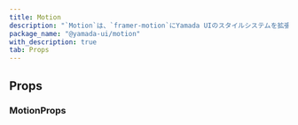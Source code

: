 ```yaml
---
title: Motion
description: "`Motion`は、`framer-motion`にYamada UIのスタイルシステムを拡張した便利なコンポーネントです。"
package_name: "@yamada-ui/motion"
with_description: true
tab: Props
---
```


## Props

### MotionProps

<PropsCard
  id="motion-about"
  name="about"
  type='NonNullable<HTMLMotionProps<Y>["about"]>'
/>

<PropsCard
  id="motion-accesskey"
  name="accessKey"
  type='NonNullable<HTMLMotionProps<Y>["accessKey"]>'
/>

<PropsCard
  id="motion-aria-activedescendant"
  name="aria-activedescendant"
  type='NonNullable<HTMLMotionProps<Y>["aria-activedescendant"]>'
/>

<PropsCard
  id="motion-aria-atomic"
  name="aria-atomic"
  type='NonNullable<HTMLMotionProps<Y>["aria-atomic"]>'
/>

<PropsCard
  id="motion-aria-autocomplete"
  name="aria-autocomplete"
  type='NonNullable<HTMLMotionProps<Y>["aria-autocomplete"]>'
/>

<PropsCard
  id="motion-aria-braillelabel"
  name="aria-braillelabel"
  type='NonNullable<HTMLMotionProps<Y>["aria-braillelabel"]>'
/>

<PropsCard
  id="motion-aria-brailleroledescription"
  name="aria-brailleroledescription"
  type='NonNullable<HTMLMotionProps<Y>["aria-brailleroledescription"]>'
/>

<PropsCard
  id="motion-aria-busy"
  name="aria-busy"
  type='NonNullable<HTMLMotionProps<Y>["aria-busy"]>'
/>

<PropsCard
  id="motion-aria-checked"
  name="aria-checked"
  type='NonNullable<HTMLMotionProps<Y>["aria-checked"]>'
/>

<PropsCard
  id="motion-aria-colcount"
  name="aria-colcount"
  type='NonNullable<HTMLMotionProps<Y>["aria-colcount"]>'
/>

<PropsCard
  id="motion-aria-colindex"
  name="aria-colindex"
  type='NonNullable<HTMLMotionProps<Y>["aria-colindex"]>'
/>

<PropsCard
  id="motion-aria-colindextext"
  name="aria-colindextext"
  type='NonNullable<HTMLMotionProps<Y>["aria-colindextext"]>'
/>

<PropsCard
  id="motion-aria-colspan"
  name="aria-colspan"
  type='NonNullable<HTMLMotionProps<Y>["aria-colspan"]>'
/>

<PropsCard
  id="motion-aria-controls"
  name="aria-controls"
  type='NonNullable<HTMLMotionProps<Y>["aria-controls"]>'
/>

<PropsCard
  id="motion-aria-current"
  name="aria-current"
  type='NonNullable<HTMLMotionProps<Y>["aria-current"]>'
/>

<PropsCard
  id="motion-aria-describedby"
  name="aria-describedby"
  type='NonNullable<HTMLMotionProps<Y>["aria-describedby"]>'
/>

<PropsCard
  id="motion-aria-description"
  name="aria-description"
  type='NonNullable<HTMLMotionProps<Y>["aria-description"]>'
/>

<PropsCard
  id="motion-aria-details"
  name="aria-details"
  type='NonNullable<HTMLMotionProps<Y>["aria-details"]>'
/>

<PropsCard
  id="motion-aria-disabled"
  name="aria-disabled"
  type='NonNullable<HTMLMotionProps<Y>["aria-disabled"]>'
/>

<PropsCard
  id="motion-aria-dropeffect"
  name="aria-dropeffect"
  type='NonNullable<HTMLMotionProps<Y>["aria-dropeffect"]>'
/>

<PropsCard
  id="motion-aria-errormessage"
  name="aria-errormessage"
  type='NonNullable<HTMLMotionProps<Y>["aria-errormessage"]>'
/>

<PropsCard
  id="motion-aria-expanded"
  name="aria-expanded"
  type='NonNullable<HTMLMotionProps<Y>["aria-expanded"]>'
/>

<PropsCard
  id="motion-aria-flowto"
  name="aria-flowto"
  type='NonNullable<HTMLMotionProps<Y>["aria-flowto"]>'
/>

<PropsCard
  id="motion-aria-grabbed"
  name="aria-grabbed"
  type='NonNullable<HTMLMotionProps<Y>["aria-grabbed"]>'
/>

<PropsCard
  id="motion-aria-haspopup"
  name="aria-haspopup"
  type='NonNullable<HTMLMotionProps<Y>["aria-haspopup"]>'
/>

<PropsCard
  id="motion-aria-hidden"
  name="aria-hidden"
  type='NonNullable<HTMLMotionProps<Y>["aria-hidden"]>'
/>

<PropsCard
  id="motion-aria-invalid"
  name="aria-invalid"
  type='NonNullable<HTMLMotionProps<Y>["aria-invalid"]>'
/>

<PropsCard
  id="motion-aria-keyshortcuts"
  name="aria-keyshortcuts"
  type='NonNullable<HTMLMotionProps<Y>["aria-keyshortcuts"]>'
/>

<PropsCard
  id="motion-aria-label"
  name="aria-label"
  type='NonNullable<HTMLMotionProps<Y>["aria-label"]>'
/>

<PropsCard
  id="motion-aria-labelledby"
  name="aria-labelledby"
  type='NonNullable<HTMLMotionProps<Y>["aria-labelledby"]>'
/>

<PropsCard
  id="motion-aria-level"
  name="aria-level"
  type='NonNullable<HTMLMotionProps<Y>["aria-level"]>'
/>

<PropsCard
  id="motion-aria-live"
  name="aria-live"
  type='NonNullable<HTMLMotionProps<Y>["aria-live"]>'
/>

<PropsCard
  id="motion-aria-modal"
  name="aria-modal"
  type='NonNullable<HTMLMotionProps<Y>["aria-modal"]>'
/>

<PropsCard
  id="motion-aria-multiline"
  name="aria-multiline"
  type='NonNullable<HTMLMotionProps<Y>["aria-multiline"]>'
/>

<PropsCard
  id="motion-aria-multiselectable"
  name="aria-multiselectable"
  type='NonNullable<HTMLMotionProps<Y>["aria-multiselectable"]>'
/>

<PropsCard
  id="motion-aria-orientation"
  name="aria-orientation"
  type='NonNullable<HTMLMotionProps<Y>["aria-orientation"]>'
/>

<PropsCard
  id="motion-aria-owns"
  name="aria-owns"
  type='NonNullable<HTMLMotionProps<Y>["aria-owns"]>'
/>

<PropsCard
  id="motion-aria-placeholder"
  name="aria-placeholder"
  type='NonNullable<HTMLMotionProps<Y>["aria-placeholder"]>'
/>

<PropsCard
  id="motion-aria-posinset"
  name="aria-posinset"
  type='NonNullable<HTMLMotionProps<Y>["aria-posinset"]>'
/>

<PropsCard
  id="motion-aria-pressed"
  name="aria-pressed"
  type='NonNullable<HTMLMotionProps<Y>["aria-pressed"]>'
/>

<PropsCard
  id="motion-aria-readonly"
  name="aria-readonly"
  type='NonNullable<HTMLMotionProps<Y>["aria-readonly"]>'
/>

<PropsCard
  id="motion-aria-relevant"
  name="aria-relevant"
  type='NonNullable<HTMLMotionProps<Y>["aria-relevant"]>'
/>

<PropsCard
  id="motion-aria-required"
  name="aria-required"
  type='NonNullable<HTMLMotionProps<Y>["aria-required"]>'
/>

<PropsCard
  id="motion-aria-roledescription"
  name="aria-roledescription"
  type='NonNullable<HTMLMotionProps<Y>["aria-roledescription"]>'
/>

<PropsCard
  id="motion-aria-rowcount"
  name="aria-rowcount"
  type='NonNullable<HTMLMotionProps<Y>["aria-rowcount"]>'
/>

<PropsCard
  id="motion-aria-rowindex"
  name="aria-rowindex"
  type='NonNullable<HTMLMotionProps<Y>["aria-rowindex"]>'
/>

<PropsCard
  id="motion-aria-rowindextext"
  name="aria-rowindextext"
  type='NonNullable<HTMLMotionProps<Y>["aria-rowindextext"]>'
/>

<PropsCard
  id="motion-aria-rowspan"
  name="aria-rowspan"
  type='NonNullable<HTMLMotionProps<Y>["aria-rowspan"]>'
/>

<PropsCard
  id="motion-aria-selected"
  name="aria-selected"
  type='NonNullable<HTMLMotionProps<Y>["aria-selected"]>'
/>

<PropsCard
  id="motion-aria-setsize"
  name="aria-setsize"
  type='NonNullable<HTMLMotionProps<Y>["aria-setsize"]>'
/>

<PropsCard
  id="motion-aria-sort"
  name="aria-sort"
  type='NonNullable<HTMLMotionProps<Y>["aria-sort"]>'
/>

<PropsCard
  id="motion-aria-valuemax"
  name="aria-valuemax"
  type='NonNullable<HTMLMotionProps<Y>["aria-valuemax"]>'
/>

<PropsCard
  id="motion-aria-valuemin"
  name="aria-valuemin"
  type='NonNullable<HTMLMotionProps<Y>["aria-valuemin"]>'
/>

<PropsCard
  id="motion-aria-valuenow"
  name="aria-valuenow"
  type='NonNullable<HTMLMotionProps<Y>["aria-valuenow"]>'
/>

<PropsCard
  id="motion-aria-valuetext"
  name="aria-valuetext"
  type='NonNullable<HTMLMotionProps<Y>["aria-valuetext"]>'
/>

<PropsCard
  id="motion-as"
  name="as"
  type='"symbol" | "object" | "a" | "abbr" | "address" | "area" | "article" | "aside" | "audio" | "b" | "base" | "bdi" | "bdo" | "big" | "blockquote" | "body" | "br" | "button" | "canvas" | ... 149 more ... | "view"'
/>

<PropsCard
  id="motion-autocapitalize"
  name="autoCapitalize"
  type='NonNullable<HTMLMotionProps<Y>["autoCapitalize"]>'
/>

<PropsCard
  id="motion-autocorrect"
  name="autoCorrect"
  type='NonNullable<HTMLMotionProps<Y>["autoCorrect"]>'
/>

<PropsCard
  id="motion-autofocus"
  name="autoFocus"
  type='NonNullable<HTMLMotionProps<Y>["autoFocus"]>'
/>

<PropsCard
  id="motion-autosave"
  name="autoSave"
  type='NonNullable<HTMLMotionProps<Y>["autoSave"]>'
/>

<PropsCard
  id="motion-classname"
  name="className"
  type='NonNullable<HTMLMotionProps<Y>["className"]>'
/>

<PropsCard
  id="motion-content"
  name="content"
  type='NonNullable<HTMLMotionProps<Y>["content"]>'
/>

<PropsCard
  id="motion-contenteditable"
  name="contentEditable"
  type='NonNullable<HTMLMotionProps<Y>["contentEditable"]>'
/>

<PropsCard
  id="motion-contextmenu"
  name="contextMenu"
  type='NonNullable<HTMLMotionProps<Y>["contextMenu"]>'
/>

<PropsCard
  id="motion-dangerouslysetinnerhtml"
  name="dangerouslySetInnerHTML"
  type='NonNullable<HTMLMotionProps<Y>["dangerouslySetInnerHTML"]>'
/>

<PropsCard
  id="motion-datatype"
  name="datatype"
  type='NonNullable<HTMLMotionProps<Y>["datatype"]>'
/>

<PropsCard
  id="motion-defaultchecked"
  name="defaultChecked"
  type='NonNullable<HTMLMotionProps<Y>["defaultChecked"]>'
/>

<PropsCard
  id="motion-defaultvalue"
  name="defaultValue"
  type='NonNullable<HTMLMotionProps<Y>["defaultValue"]>'
/>

<PropsCard
  id="motion-dir"
  name="dir"
  type='NonNullable<HTMLMotionProps<Y>["dir"]>'
/>

<PropsCard
  id="motion-draggable"
  name="draggable"
  type='NonNullable<HTMLMotionProps<Y>["draggable"]>'
/>

<PropsCard
  id="motion-hidden"
  name="hidden"
  type='NonNullable<HTMLMotionProps<Y>["hidden"]>'
/>

<PropsCard
  id="motion-id"
  name="id"
  type='NonNullable<HTMLMotionProps<Y>["id"]>'
/>

<PropsCard
  id="motion-inlist"
  name="inlist"
  type='NonNullable<HTMLMotionProps<Y>["inlist"]>'
/>

<PropsCard
  id="motion-inputmode"
  name="inputMode"
  type='NonNullable<HTMLMotionProps<Y>["inputMode"]>'
/>

<PropsCard
  id="motion-is"
  name="is"
  type='NonNullable<HTMLMotionProps<Y>["is"]>'
/>

<PropsCard
  id="motion-itemid"
  name="itemID"
  type='NonNullable<HTMLMotionProps<Y>["itemID"]>'
/>

<PropsCard
  id="motion-itemprop"
  name="itemProp"
  type='NonNullable<HTMLMotionProps<Y>["itemProp"]>'
/>

<PropsCard
  id="motion-itemref"
  name="itemRef"
  type='NonNullable<HTMLMotionProps<Y>["itemRef"]>'
/>

<PropsCard
  id="motion-itemscope"
  name="itemScope"
  type='NonNullable<HTMLMotionProps<Y>["itemScope"]>'
/>

<PropsCard
  id="motion-itemtype"
  name="itemType"
  type='NonNullable<HTMLMotionProps<Y>["itemType"]>'
/>

<PropsCard
  id="motion-lang"
  name="lang"
  type='NonNullable<HTMLMotionProps<Y>["lang"]>'
/>

<PropsCard
  id="motion-nonce"
  name="nonce"
  type='NonNullable<HTMLMotionProps<Y>["nonce"]>'
/>

<PropsCard
  id="motion-onabort"
  name="onAbort"
  type='NonNullable<HTMLMotionProps<Y>["onAbort"]>'
/>

<PropsCard
  id="motion-onabortcapture"
  name="onAbortCapture"
  type='NonNullable<HTMLMotionProps<Y>["onAbortCapture"]>'
/>

<PropsCard
  id="motion-onanimationend"
  name="onAnimationEnd"
  type='NonNullable<HTMLMotionProps<Y>["onAnimationEnd"]>'
/>

<PropsCard
  id="motion-onanimationendcapture"
  name="onAnimationEndCapture"
  type='NonNullable<HTMLMotionProps<Y>["onAnimationEndCapture"]>'
/>

<PropsCard
  id="motion-onanimationiteration"
  name="onAnimationIteration"
  type='NonNullable<HTMLMotionProps<Y>["onAnimationIteration"]>'
/>

<PropsCard
  id="motion-onanimationiterationcapture"
  name="onAnimationIterationCapture"
  type='NonNullable<HTMLMotionProps<Y>["onAnimationIterationCapture"]>'
/>

<PropsCard
  id="motion-onanimationstartcapture"
  name="onAnimationStartCapture"
  type='NonNullable<HTMLMotionProps<Y>["onAnimationStartCapture"]>'
/>

<PropsCard
  id="motion-onauxclick"
  name="onAuxClick"
  type='NonNullable<HTMLMotionProps<Y>["onAuxClick"]>'
/>

<PropsCard
  id="motion-onauxclickcapture"
  name="onAuxClickCapture"
  type='NonNullable<HTMLMotionProps<Y>["onAuxClickCapture"]>'
/>

<PropsCard
  id="motion-onbeforeinput"
  name="onBeforeInput"
  type='NonNullable<HTMLMotionProps<Y>["onBeforeInput"]>'
/>

<PropsCard
  id="motion-onbeforeinputcapture"
  name="onBeforeInputCapture"
  type='NonNullable<HTMLMotionProps<Y>["onBeforeInputCapture"]>'
/>

<PropsCard
  id="motion-onblur"
  name="onBlur"
  type='NonNullable<HTMLMotionProps<Y>["onBlur"]>'
/>

<PropsCard
  id="motion-onblurcapture"
  name="onBlurCapture"
  type='NonNullable<HTMLMotionProps<Y>["onBlurCapture"]>'
/>

<PropsCard
  id="motion-oncanplay"
  name="onCanPlay"
  type='NonNullable<HTMLMotionProps<Y>["onCanPlay"]>'
/>

<PropsCard
  id="motion-oncanplaycapture"
  name="onCanPlayCapture"
  type='NonNullable<HTMLMotionProps<Y>["onCanPlayCapture"]>'
/>

<PropsCard
  id="motion-oncanplaythrough"
  name="onCanPlayThrough"
  type='NonNullable<HTMLMotionProps<Y>["onCanPlayThrough"]>'
/>

<PropsCard
  id="motion-oncanplaythroughcapture"
  name="onCanPlayThroughCapture"
  type='NonNullable<HTMLMotionProps<Y>["onCanPlayThroughCapture"]>'
/>

<PropsCard
  id="motion-onchange"
  name="onChange"
  type='NonNullable<HTMLMotionProps<Y>["onChange"]>'
/>

<PropsCard
  id="motion-onchangecapture"
  name="onChangeCapture"
  type='NonNullable<HTMLMotionProps<Y>["onChangeCapture"]>'
/>

<PropsCard
  id="motion-onclick"
  name="onClick"
  type='NonNullable<HTMLMotionProps<Y>["onClick"]>'
/>

<PropsCard
  id="motion-onclickcapture"
  name="onClickCapture"
  type='NonNullable<HTMLMotionProps<Y>["onClickCapture"]>'
/>

<PropsCard
  id="motion-oncompositionend"
  name="onCompositionEnd"
  type='NonNullable<HTMLMotionProps<Y>["onCompositionEnd"]>'
/>

<PropsCard
  id="motion-oncompositionendcapture"
  name="onCompositionEndCapture"
  type='NonNullable<HTMLMotionProps<Y>["onCompositionEndCapture"]>'
/>

<PropsCard
  id="motion-oncompositionstart"
  name="onCompositionStart"
  type='NonNullable<HTMLMotionProps<Y>["onCompositionStart"]>'
/>

<PropsCard
  id="motion-oncompositionstartcapture"
  name="onCompositionStartCapture"
  type='NonNullable<HTMLMotionProps<Y>["onCompositionStartCapture"]>'
/>

<PropsCard
  id="motion-oncompositionupdate"
  name="onCompositionUpdate"
  type='NonNullable<HTMLMotionProps<Y>["onCompositionUpdate"]>'
/>

<PropsCard
  id="motion-oncompositionupdatecapture"
  name="onCompositionUpdateCapture"
  type='NonNullable<HTMLMotionProps<Y>["onCompositionUpdateCapture"]>'
/>

<PropsCard
  id="motion-oncontextmenu"
  name="onContextMenu"
  type='NonNullable<HTMLMotionProps<Y>["onContextMenu"]>'
/>

<PropsCard
  id="motion-oncontextmenucapture"
  name="onContextMenuCapture"
  type='NonNullable<HTMLMotionProps<Y>["onContextMenuCapture"]>'
/>

<PropsCard
  id="motion-oncopy"
  name="onCopy"
  type='NonNullable<HTMLMotionProps<Y>["onCopy"]>'
/>

<PropsCard
  id="motion-oncopycapture"
  name="onCopyCapture"
  type='NonNullable<HTMLMotionProps<Y>["onCopyCapture"]>'
/>

<PropsCard
  id="motion-oncut"
  name="onCut"
  type='NonNullable<HTMLMotionProps<Y>["onCut"]>'
/>

<PropsCard
  id="motion-oncutcapture"
  name="onCutCapture"
  type='NonNullable<HTMLMotionProps<Y>["onCutCapture"]>'
/>

<PropsCard
  id="motion-ondoubleclick"
  name="onDoubleClick"
  type='NonNullable<HTMLMotionProps<Y>["onDoubleClick"]>'
/>

<PropsCard
  id="motion-ondoubleclickcapture"
  name="onDoubleClickCapture"
  type='NonNullable<HTMLMotionProps<Y>["onDoubleClickCapture"]>'
/>

<PropsCard
  id="motion-ondragcapture"
  name="onDragCapture"
  type='NonNullable<HTMLMotionProps<Y>["onDragCapture"]>'
/>

<PropsCard
  id="motion-ondragendcapture"
  name="onDragEndCapture"
  type='NonNullable<HTMLMotionProps<Y>["onDragEndCapture"]>'
/>

<PropsCard
  id="motion-ondragenter"
  name="onDragEnter"
  type='NonNullable<HTMLMotionProps<Y>["onDragEnter"]>'
/>

<PropsCard
  id="motion-ondragentercapture"
  name="onDragEnterCapture"
  type='NonNullable<HTMLMotionProps<Y>["onDragEnterCapture"]>'
/>

<PropsCard
  id="motion-ondragexit"
  name="onDragExit"
  type='NonNullable<HTMLMotionProps<Y>["onDragExit"]>'
/>

<PropsCard
  id="motion-ondragexitcapture"
  name="onDragExitCapture"
  type='NonNullable<HTMLMotionProps<Y>["onDragExitCapture"]>'
/>

<PropsCard
  id="motion-ondragleave"
  name="onDragLeave"
  type='NonNullable<HTMLMotionProps<Y>["onDragLeave"]>'
/>

<PropsCard
  id="motion-ondragleavecapture"
  name="onDragLeaveCapture"
  type='NonNullable<HTMLMotionProps<Y>["onDragLeaveCapture"]>'
/>

<PropsCard
  id="motion-ondragover"
  name="onDragOver"
  type='NonNullable<HTMLMotionProps<Y>["onDragOver"]>'
/>

<PropsCard
  id="motion-ondragovercapture"
  name="onDragOverCapture"
  type='NonNullable<HTMLMotionProps<Y>["onDragOverCapture"]>'
/>

<PropsCard
  id="motion-ondragstartcapture"
  name="onDragStartCapture"
  type='NonNullable<HTMLMotionProps<Y>["onDragStartCapture"]>'
/>

<PropsCard
  id="motion-ondrop"
  name="onDrop"
  type='NonNullable<HTMLMotionProps<Y>["onDrop"]>'
/>

<PropsCard
  id="motion-ondropcapture"
  name="onDropCapture"
  type='NonNullable<HTMLMotionProps<Y>["onDropCapture"]>'
/>

<PropsCard
  id="motion-ondurationchange"
  name="onDurationChange"
  type='NonNullable<HTMLMotionProps<Y>["onDurationChange"]>'
/>

<PropsCard
  id="motion-ondurationchangecapture"
  name="onDurationChangeCapture"
  type='NonNullable<HTMLMotionProps<Y>["onDurationChangeCapture"]>'
/>

<PropsCard
  id="motion-onemptied"
  name="onEmptied"
  type='NonNullable<HTMLMotionProps<Y>["onEmptied"]>'
/>

<PropsCard
  id="motion-onemptiedcapture"
  name="onEmptiedCapture"
  type='NonNullable<HTMLMotionProps<Y>["onEmptiedCapture"]>'
/>

<PropsCard
  id="motion-onencrypted"
  name="onEncrypted"
  type='NonNullable<HTMLMotionProps<Y>["onEncrypted"]>'
/>

<PropsCard
  id="motion-onencryptedcapture"
  name="onEncryptedCapture"
  type='NonNullable<HTMLMotionProps<Y>["onEncryptedCapture"]>'
/>

<PropsCard
  id="motion-onended"
  name="onEnded"
  type='NonNullable<HTMLMotionProps<Y>["onEnded"]>'
/>

<PropsCard
  id="motion-onendedcapture"
  name="onEndedCapture"
  type='NonNullable<HTMLMotionProps<Y>["onEndedCapture"]>'
/>

<PropsCard
  id="motion-onerror"
  name="onError"
  type='NonNullable<HTMLMotionProps<Y>["onError"]>'
/>

<PropsCard
  id="motion-onerrorcapture"
  name="onErrorCapture"
  type='NonNullable<HTMLMotionProps<Y>["onErrorCapture"]>'
/>

<PropsCard
  id="motion-onfocus"
  name="onFocus"
  type='NonNullable<HTMLMotionProps<Y>["onFocus"]>'
/>

<PropsCard
  id="motion-onfocuscapture"
  name="onFocusCapture"
  type='NonNullable<HTMLMotionProps<Y>["onFocusCapture"]>'
/>

<PropsCard
  id="motion-ongotpointercapture"
  name="onGotPointerCapture"
  type='NonNullable<HTMLMotionProps<Y>["onGotPointerCapture"]>'
/>

<PropsCard
  id="motion-ongotpointercapturecapture"
  name="onGotPointerCaptureCapture"
  type='NonNullable<HTMLMotionProps<Y>["onGotPointerCaptureCapture"]>'
/>

<PropsCard
  id="motion-oninput"
  name="onInput"
  type='NonNullable<HTMLMotionProps<Y>["onInput"]>'
/>

<PropsCard
  id="motion-oninputcapture"
  name="onInputCapture"
  type='NonNullable<HTMLMotionProps<Y>["onInputCapture"]>'
/>

<PropsCard
  id="motion-oninvalid"
  name="onInvalid"
  type='NonNullable<HTMLMotionProps<Y>["onInvalid"]>'
/>

<PropsCard
  id="motion-oninvalidcapture"
  name="onInvalidCapture"
  type='NonNullable<HTMLMotionProps<Y>["onInvalidCapture"]>'
/>

<PropsCard
  id="motion-onkeydown"
  name="onKeyDown"
  type='NonNullable<HTMLMotionProps<Y>["onKeyDown"]>'
/>

<PropsCard
  id="motion-onkeydowncapture"
  name="onKeyDownCapture"
  type='NonNullable<HTMLMotionProps<Y>["onKeyDownCapture"]>'
/>

<PropsCard
  id="motion-onkeypress"
  name="onKeyPress"
  type='NonNullable<HTMLMotionProps<Y>["onKeyPress"]>'
/>

<PropsCard
  id="motion-onkeypresscapture"
  name="onKeyPressCapture"
  type='NonNullable<HTMLMotionProps<Y>["onKeyPressCapture"]>'
/>

<PropsCard
  id="motion-onkeyup"
  name="onKeyUp"
  type='NonNullable<HTMLMotionProps<Y>["onKeyUp"]>'
/>

<PropsCard
  id="motion-onkeyupcapture"
  name="onKeyUpCapture"
  type='NonNullable<HTMLMotionProps<Y>["onKeyUpCapture"]>'
/>

<PropsCard
  id="motion-onload"
  name="onLoad"
  type='NonNullable<HTMLMotionProps<Y>["onLoad"]>'
/>

<PropsCard
  id="motion-onloadcapture"
  name="onLoadCapture"
  type='NonNullable<HTMLMotionProps<Y>["onLoadCapture"]>'
/>

<PropsCard
  id="motion-onloadeddata"
  name="onLoadedData"
  type='NonNullable<HTMLMotionProps<Y>["onLoadedData"]>'
/>

<PropsCard
  id="motion-onloadeddatacapture"
  name="onLoadedDataCapture"
  type='NonNullable<HTMLMotionProps<Y>["onLoadedDataCapture"]>'
/>

<PropsCard
  id="motion-onloadedmetadata"
  name="onLoadedMetadata"
  type='NonNullable<HTMLMotionProps<Y>["onLoadedMetadata"]>'
/>

<PropsCard
  id="motion-onloadedmetadatacapture"
  name="onLoadedMetadataCapture"
  type='NonNullable<HTMLMotionProps<Y>["onLoadedMetadataCapture"]>'
/>

<PropsCard
  id="motion-onloadstart"
  name="onLoadStart"
  type='NonNullable<HTMLMotionProps<Y>["onLoadStart"]>'
/>

<PropsCard
  id="motion-onloadstartcapture"
  name="onLoadStartCapture"
  type='NonNullable<HTMLMotionProps<Y>["onLoadStartCapture"]>'
/>

<PropsCard
  id="motion-onlostpointercapture"
  name="onLostPointerCapture"
  type='NonNullable<HTMLMotionProps<Y>["onLostPointerCapture"]>'
/>

<PropsCard
  id="motion-onlostpointercapturecapture"
  name="onLostPointerCaptureCapture"
  type='NonNullable<HTMLMotionProps<Y>["onLostPointerCaptureCapture"]>'
/>

<PropsCard
  id="motion-onmousedown"
  name="onMouseDown"
  type='NonNullable<HTMLMotionProps<Y>["onMouseDown"]>'
/>

<PropsCard
  id="motion-onmousedowncapture"
  name="onMouseDownCapture"
  type='NonNullable<HTMLMotionProps<Y>["onMouseDownCapture"]>'
/>

<PropsCard
  id="motion-onmouseenter"
  name="onMouseEnter"
  type='NonNullable<HTMLMotionProps<Y>["onMouseEnter"]>'
/>

<PropsCard
  id="motion-onmouseleave"
  name="onMouseLeave"
  type='NonNullable<HTMLMotionProps<Y>["onMouseLeave"]>'
/>

<PropsCard
  id="motion-onmousemove"
  name="onMouseMove"
  type='NonNullable<HTMLMotionProps<Y>["onMouseMove"]>'
/>

<PropsCard
  id="motion-onmousemovecapture"
  name="onMouseMoveCapture"
  type='NonNullable<HTMLMotionProps<Y>["onMouseMoveCapture"]>'
/>

<PropsCard
  id="motion-onmouseout"
  name="onMouseOut"
  type='NonNullable<HTMLMotionProps<Y>["onMouseOut"]>'
/>

<PropsCard
  id="motion-onmouseoutcapture"
  name="onMouseOutCapture"
  type='NonNullable<HTMLMotionProps<Y>["onMouseOutCapture"]>'
/>

<PropsCard
  id="motion-onmouseover"
  name="onMouseOver"
  type='NonNullable<HTMLMotionProps<Y>["onMouseOver"]>'
/>

<PropsCard
  id="motion-onmouseovercapture"
  name="onMouseOverCapture"
  type='NonNullable<HTMLMotionProps<Y>["onMouseOverCapture"]>'
/>

<PropsCard
  id="motion-onmouseup"
  name="onMouseUp"
  type='NonNullable<HTMLMotionProps<Y>["onMouseUp"]>'
/>

<PropsCard
  id="motion-onmouseupcapture"
  name="onMouseUpCapture"
  type='NonNullable<HTMLMotionProps<Y>["onMouseUpCapture"]>'
/>

<PropsCard
  id="motion-onpaste"
  name="onPaste"
  type='NonNullable<HTMLMotionProps<Y>["onPaste"]>'
/>

<PropsCard
  id="motion-onpastecapture"
  name="onPasteCapture"
  type='NonNullable<HTMLMotionProps<Y>["onPasteCapture"]>'
/>

<PropsCard
  id="motion-onpause"
  name="onPause"
  type='NonNullable<HTMLMotionProps<Y>["onPause"]>'
/>

<PropsCard
  id="motion-onpausecapture"
  name="onPauseCapture"
  type='NonNullable<HTMLMotionProps<Y>["onPauseCapture"]>'
/>

<PropsCard
  id="motion-onplay"
  name="onPlay"
  type='NonNullable<HTMLMotionProps<Y>["onPlay"]>'
/>

<PropsCard
  id="motion-onplaycapture"
  name="onPlayCapture"
  type='NonNullable<HTMLMotionProps<Y>["onPlayCapture"]>'
/>

<PropsCard
  id="motion-onplaying"
  name="onPlaying"
  type='NonNullable<HTMLMotionProps<Y>["onPlaying"]>'
/>

<PropsCard
  id="motion-onplayingcapture"
  name="onPlayingCapture"
  type='NonNullable<HTMLMotionProps<Y>["onPlayingCapture"]>'
/>

<PropsCard
  id="motion-onpointercancel"
  name="onPointerCancel"
  type='NonNullable<HTMLMotionProps<Y>["onPointerCancel"]>'
/>

<PropsCard
  id="motion-onpointercancelcapture"
  name="onPointerCancelCapture"
  type='NonNullable<HTMLMotionProps<Y>["onPointerCancelCapture"]>'
/>

<PropsCard
  id="motion-onpointerdown"
  name="onPointerDown"
  type='NonNullable<HTMLMotionProps<Y>["onPointerDown"]>'
/>

<PropsCard
  id="motion-onpointerdowncapture"
  name="onPointerDownCapture"
  type='NonNullable<HTMLMotionProps<Y>["onPointerDownCapture"]>'
/>

<PropsCard
  id="motion-onpointerenter"
  name="onPointerEnter"
  type='NonNullable<HTMLMotionProps<Y>["onPointerEnter"]>'
/>

<PropsCard
  id="motion-onpointerleave"
  name="onPointerLeave"
  type='NonNullable<HTMLMotionProps<Y>["onPointerLeave"]>'
/>

<PropsCard
  id="motion-onpointermove"
  name="onPointerMove"
  type='NonNullable<HTMLMotionProps<Y>["onPointerMove"]>'
/>

<PropsCard
  id="motion-onpointermovecapture"
  name="onPointerMoveCapture"
  type='NonNullable<HTMLMotionProps<Y>["onPointerMoveCapture"]>'
/>

<PropsCard
  id="motion-onpointerout"
  name="onPointerOut"
  type='NonNullable<HTMLMotionProps<Y>["onPointerOut"]>'
/>

<PropsCard
  id="motion-onpointeroutcapture"
  name="onPointerOutCapture"
  type='NonNullable<HTMLMotionProps<Y>["onPointerOutCapture"]>'
/>

<PropsCard
  id="motion-onpointerover"
  name="onPointerOver"
  type='NonNullable<HTMLMotionProps<Y>["onPointerOver"]>'
/>

<PropsCard
  id="motion-onpointerovercapture"
  name="onPointerOverCapture"
  type='NonNullable<HTMLMotionProps<Y>["onPointerOverCapture"]>'
/>

<PropsCard
  id="motion-onpointerup"
  name="onPointerUp"
  type='NonNullable<HTMLMotionProps<Y>["onPointerUp"]>'
/>

<PropsCard
  id="motion-onpointerupcapture"
  name="onPointerUpCapture"
  type='NonNullable<HTMLMotionProps<Y>["onPointerUpCapture"]>'
/>

<PropsCard
  id="motion-onprogress"
  name="onProgress"
  type='NonNullable<HTMLMotionProps<Y>["onProgress"]>'
/>

<PropsCard
  id="motion-onprogresscapture"
  name="onProgressCapture"
  type='NonNullable<HTMLMotionProps<Y>["onProgressCapture"]>'
/>

<PropsCard
  id="motion-onratechange"
  name="onRateChange"
  type='NonNullable<HTMLMotionProps<Y>["onRateChange"]>'
/>

<PropsCard
  id="motion-onratechangecapture"
  name="onRateChangeCapture"
  type='NonNullable<HTMLMotionProps<Y>["onRateChangeCapture"]>'
/>

<PropsCard
  id="motion-onreset"
  name="onReset"
  type='NonNullable<HTMLMotionProps<Y>["onReset"]>'
/>

<PropsCard
  id="motion-onresetcapture"
  name="onResetCapture"
  type='NonNullable<HTMLMotionProps<Y>["onResetCapture"]>'
/>

<PropsCard
  id="motion-onresize"
  name="onResize"
  type='NonNullable<HTMLMotionProps<Y>["onResize"]>'
/>

<PropsCard
  id="motion-onresizecapture"
  name="onResizeCapture"
  type='NonNullable<HTMLMotionProps<Y>["onResizeCapture"]>'
/>

<PropsCard
  id="motion-onscroll"
  name="onScroll"
  type='NonNullable<HTMLMotionProps<Y>["onScroll"]>'
/>

<PropsCard
  id="motion-onscrollcapture"
  name="onScrollCapture"
  type='NonNullable<HTMLMotionProps<Y>["onScrollCapture"]>'
/>

<PropsCard
  id="motion-onseeked"
  name="onSeeked"
  type='NonNullable<HTMLMotionProps<Y>["onSeeked"]>'
/>

<PropsCard
  id="motion-onseekedcapture"
  name="onSeekedCapture"
  type='NonNullable<HTMLMotionProps<Y>["onSeekedCapture"]>'
/>

<PropsCard
  id="motion-onseeking"
  name="onSeeking"
  type='NonNullable<HTMLMotionProps<Y>["onSeeking"]>'
/>

<PropsCard
  id="motion-onseekingcapture"
  name="onSeekingCapture"
  type='NonNullable<HTMLMotionProps<Y>["onSeekingCapture"]>'
/>

<PropsCard
  id="motion-onselect"
  name="onSelect"
  type='NonNullable<HTMLMotionProps<Y>["onSelect"]>'
/>

<PropsCard
  id="motion-onselectcapture"
  name="onSelectCapture"
  type='NonNullable<HTMLMotionProps<Y>["onSelectCapture"]>'
/>

<PropsCard
  id="motion-onstalled"
  name="onStalled"
  type='NonNullable<HTMLMotionProps<Y>["onStalled"]>'
/>

<PropsCard
  id="motion-onstalledcapture"
  name="onStalledCapture"
  type='NonNullable<HTMLMotionProps<Y>["onStalledCapture"]>'
/>

<PropsCard
  id="motion-onsubmit"
  name="onSubmit"
  type='NonNullable<HTMLMotionProps<Y>["onSubmit"]>'
/>

<PropsCard
  id="motion-onsubmitcapture"
  name="onSubmitCapture"
  type='NonNullable<HTMLMotionProps<Y>["onSubmitCapture"]>'
/>

<PropsCard
  id="motion-onsuspend"
  name="onSuspend"
  type='NonNullable<HTMLMotionProps<Y>["onSuspend"]>'
/>

<PropsCard
  id="motion-onsuspendcapture"
  name="onSuspendCapture"
  type='NonNullable<HTMLMotionProps<Y>["onSuspendCapture"]>'
/>

<PropsCard
  id="motion-ontimeupdate"
  name="onTimeUpdate"
  type='NonNullable<HTMLMotionProps<Y>["onTimeUpdate"]>'
/>

<PropsCard
  id="motion-ontimeupdatecapture"
  name="onTimeUpdateCapture"
  type='NonNullable<HTMLMotionProps<Y>["onTimeUpdateCapture"]>'
/>

<PropsCard
  id="motion-ontouchcancel"
  name="onTouchCancel"
  type='NonNullable<HTMLMotionProps<Y>["onTouchCancel"]>'
/>

<PropsCard
  id="motion-ontouchcancelcapture"
  name="onTouchCancelCapture"
  type='NonNullable<HTMLMotionProps<Y>["onTouchCancelCapture"]>'
/>

<PropsCard
  id="motion-ontouchend"
  name="onTouchEnd"
  type='NonNullable<HTMLMotionProps<Y>["onTouchEnd"]>'
/>

<PropsCard
  id="motion-ontouchendcapture"
  name="onTouchEndCapture"
  type='NonNullable<HTMLMotionProps<Y>["onTouchEndCapture"]>'
/>

<PropsCard
  id="motion-ontouchmove"
  name="onTouchMove"
  type='NonNullable<HTMLMotionProps<Y>["onTouchMove"]>'
/>

<PropsCard
  id="motion-ontouchmovecapture"
  name="onTouchMoveCapture"
  type='NonNullable<HTMLMotionProps<Y>["onTouchMoveCapture"]>'
/>

<PropsCard
  id="motion-ontouchstart"
  name="onTouchStart"
  type='NonNullable<HTMLMotionProps<Y>["onTouchStart"]>'
/>

<PropsCard
  id="motion-ontouchstartcapture"
  name="onTouchStartCapture"
  type='NonNullable<HTMLMotionProps<Y>["onTouchStartCapture"]>'
/>

<PropsCard
  id="motion-ontransitionend"
  name="onTransitionEnd"
  type='NonNullable<HTMLMotionProps<Y>["onTransitionEnd"]>'
/>

<PropsCard
  id="motion-ontransitionendcapture"
  name="onTransitionEndCapture"
  type='NonNullable<HTMLMotionProps<Y>["onTransitionEndCapture"]>'
/>

<PropsCard
  id="motion-onvolumechange"
  name="onVolumeChange"
  type='NonNullable<HTMLMotionProps<Y>["onVolumeChange"]>'
/>

<PropsCard
  id="motion-onvolumechangecapture"
  name="onVolumeChangeCapture"
  type='NonNullable<HTMLMotionProps<Y>["onVolumeChangeCapture"]>'
/>

<PropsCard
  id="motion-onwaiting"
  name="onWaiting"
  type='NonNullable<HTMLMotionProps<Y>["onWaiting"]>'
/>

<PropsCard
  id="motion-onwaitingcapture"
  name="onWaitingCapture"
  type='NonNullable<HTMLMotionProps<Y>["onWaitingCapture"]>'
/>

<PropsCard
  id="motion-onwheel"
  name="onWheel"
  type='NonNullable<HTMLMotionProps<Y>["onWheel"]>'
/>

<PropsCard
  id="motion-onwheelcapture"
  name="onWheelCapture"
  type='NonNullable<HTMLMotionProps<Y>["onWheelCapture"]>'
/>

<PropsCard
  id="motion-prefix"
  name="prefix"
  type='NonNullable<HTMLMotionProps<Y>["prefix"]>'
/>

<PropsCard
  id="motion-property"
  name="property"
  type='NonNullable<HTMLMotionProps<Y>["property"]>'
/>

<PropsCard
  id="motion-radiogroup"
  name="radioGroup"
  type='NonNullable<HTMLMotionProps<Y>["radioGroup"]>'
/>

<PropsCard
  id="motion-rel"
  name="rel"
  type='NonNullable<HTMLMotionProps<Y>["rel"]>'
/>

<PropsCard
  id="motion-resource"
  name="resource"
  type='NonNullable<HTMLMotionProps<Y>["resource"]>'
/>

<PropsCard
  id="motion-results"
  name="results"
  type='NonNullable<HTMLMotionProps<Y>["results"]>'
/>

<PropsCard
  id="motion-rev"
  name="rev"
  type='NonNullable<HTMLMotionProps<Y>["rev"]>'
/>

<PropsCard
  id="motion-role"
  name="role"
  type='NonNullable<HTMLMotionProps<Y>["role"]>'
/>

<PropsCard
  id="motion-security"
  name="security"
  type='NonNullable<HTMLMotionProps<Y>["security"]>'
/>

<PropsCard
  id="motion-slot"
  name="slot"
  type='NonNullable<HTMLMotionProps<Y>["slot"]>'
/>

<PropsCard
  id="motion-spellcheck"
  name="spellCheck"
  type='NonNullable<HTMLMotionProps<Y>["spellCheck"]>'
/>

<PropsCard
  id="motion-suppresscontenteditablewarning"
  name="suppressContentEditableWarning"
  type='NonNullable<HTMLMotionProps<Y>["suppressContentEditableWarning"]>'
/>

<PropsCard
  id="motion-suppresshydrationwarning"
  name="suppressHydrationWarning"
  type='NonNullable<HTMLMotionProps<Y>["suppressHydrationWarning"]>'
/>

<PropsCard
  id="motion-tabindex"
  name="tabIndex"
  type='NonNullable<HTMLMotionProps<Y>["tabIndex"]>'
/>

<PropsCard
  id="motion-title"
  name="title"
  type='NonNullable<HTMLMotionProps<Y>["title"]>'
/>

<PropsCard
  id="motion-translate"
  name="translate"
  type='NonNullable<HTMLMotionProps<Y>["translate"]>'
/>

<PropsCard
  id="motion-typeof"
  name="typeof"
  type='NonNullable<HTMLMotionProps<Y>["typeof"]>'
/>

<PropsCard
  id="motion-unselectable"
  name="unselectable"
  type='NonNullable<HTMLMotionProps<Y>["unselectable"]>'
/>

<PropsCard
  id="motion-vocab"
  name="vocab"
  type='NonNullable<HTMLMotionProps<Y>["vocab"]>'
/>
